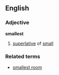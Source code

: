 ==English==
===Adjective===
'''smallest'''
# [[superlative]] of [[small]]
===Related terms===
* [[smallest room]]